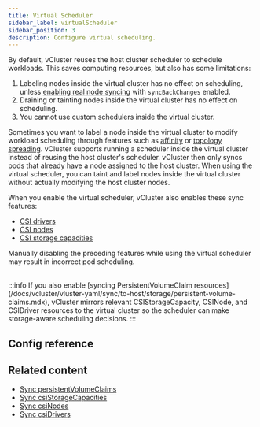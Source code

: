 ```yaml
---
title: Virtual Scheduler
sidebar_label: virtualScheduler
sidebar_position: 3
description: Configure virtual scheduling.
---
```



By default, vCluster reuses the host cluster scheduler to schedule workloads. This saves computing resources, but also has some limitations:

1. Labeling nodes inside the virtual cluster has no effect on scheduling, unless [enabling real node syncing](/vcluster/vcluster-yaml/sync/from-host/nodes) with `syncBackChanges` enabled.
2. Draining or tainting nodes inside the virtual cluster has no effect on scheduling.
3. You cannot use custom schedulers inside the virtual cluster.

Sometimes you want to label a node inside the virtual cluster to modify workload scheduling through features such as [affinity](https://kubernetes.io/docs/concepts/scheduling-eviction/assign-pod-node/#affinity-and-anti-affinity) or [topology spreading](https://kubernetes.io/docs/concepts/workloads/pods/pod-topology-spread-constraints/). vCluster supports running a scheduler inside the virtual cluster instead of reusing the host cluster's scheduler. vCluster then only syncs pods that already have a node assigned to the host cluster. When using the virtual scheduler, you can taint and label nodes inside the virtual cluster without actually modifying the host cluster nodes.

When you enable the virtual scheduler, vCluster also enables these sync features:

- [CSI drivers](/docs/vcluster/vcluster-yaml/sync/from-host/csi-drivers.mdx)
- [CSI nodes](/docs/vcluster/vcluster-yaml/sync/from-host/csi-nodes.mdx)
- [CSI storage capacities](/docs/vcluster/vcluster-yaml/sync/from-host/csi-storage-capacities.mdx)

Manually disabling the preceding features while using the virtual scheduler may result in incorrect pod scheduling.


<br/>
:::info
If you also enable [syncing PersistentVolumeClaim resources](/docs/vcluster/vluster-yaml/sync/to-host/storage/persistent-volume-claims.mdx), vCluster mirrors relevant CSIStorageCapacity, CSINode, and CSIDriver resources to the virtual cluster so the scheduler can make storage-aware scheduling decisions.
:::

## Config reference

<VirtualSchedulerConfig/>

## Related content

- [Sync persistentVolumeClaims](/vcluster/vcluster-yaml/sync/to-host/storage/persistent-volume-claims.mdx)
- [Sync csiStorageCapacities](/vcluster/vcluster-yaml/sync/from-host/csi-storage-capacities.mdx)
- [Sync csiNodes](/vcluster/vcluster-yaml/sync/from-host/csi-nodes.mdx)
- [Sync csiDrivers](/vcluster/vcluster-yaml/sync/from-host/csi-drivers.mdx)